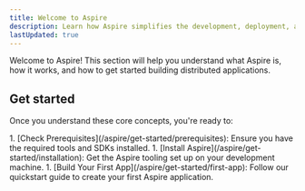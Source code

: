 ```yaml
---
title: Welcome to Aspire
description: Learn how Aspire simplifies the development, deployment, and debugging of distributed applications.
lastUpdated: true
---
```



Welcome to Aspire! This section will help you understand what Aspire is, how it works, and how to get started building distributed applications.

<CardGrid>
  <LinkCard
    title="What is Aspire?"
    description="Learn about Aspire's unified approach to distributed application development and its key benefits."
    href="/aspire/get-started/what-is-aspire"
  />
  <LinkCard
    title="The AppHost"
    description="Discover how to define your application's architecture using Aspire's code-first AppHost approach."
    href="/aspire/get-started/app-host"
  />
  <LinkCard
    title="Understanding Resources"
    description="Explore Aspire's resource model and learn about different types of services, databases, and integrations."
    href="/aspire/get-started/resources"
  />
  <LinkCard
    title="Deployment & App Topology"
    description="Learn how your development setup translates to production deployments across different platforms."
    href="/aspire/get-started/deployment"
  />
</CardGrid>

## Get started

Once you understand these core concepts, you're ready to:

<Steps>
1. [Check Prerequisites](/aspire/get-started/prerequisites): Ensure you have the required tools and SDKs installed.
1. [Install Aspire](/aspire/get-started/installation): Get the Aspire tooling set up on your development machine.
1. [Build Your First App](/aspire/get-started/first-app): Follow our quickstart guide to create your first Aspire application.
</Steps>
